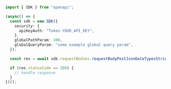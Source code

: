 ```typescript showLineNumbers copy filename="Request Body Post Json Data Types String usage example"
import { SDK } from "openapi";

(async() => {
  const sdk = new SDK({
    security: {
      apiKeyAuth: "Token YOUR_API_KEY",
    },
    globalPathParam: 100,
    globalQueryParam: "some example global query param",
  });

  const res = await sdk.requestBodies.requestBodyPostJsonDataTypesString("Cronin");

  if (res.statusCode == 200) {
    // handle response
  }
})();
```
